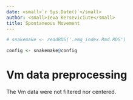 ```yaml
---
date: <small>`r Sys.Date()`</small>
author: <small>Ieva Kerseviciute</small>
title: Spontaneous Movement
---
```


```r
# snakemake <- readRDS('.emg_index.Rmd.RDS')

config <- snakemake@config
```

# Vm data preprocessing

The Vm data were not filtered nor centered.
